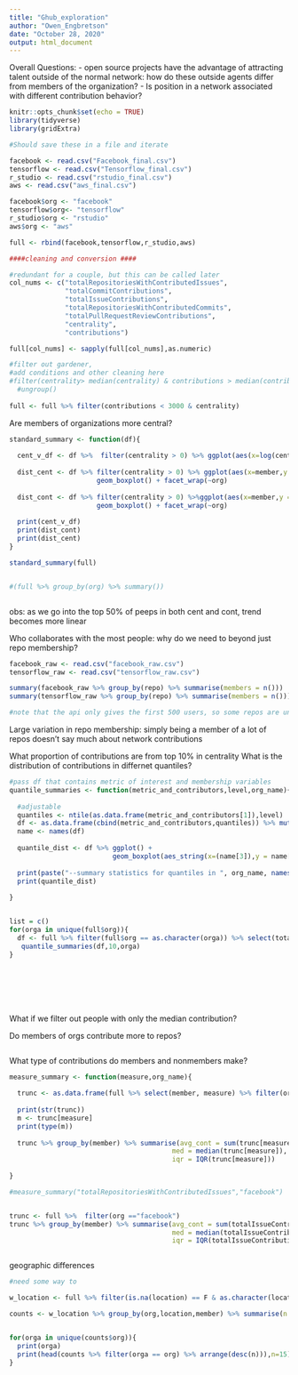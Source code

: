 ```yaml
---
title: "Ghub_exploration"
author: "Owen_Engbretson"
date: "October 28, 2020"
output: html_document
---
```


Overall Questions:
- open source projects have the advantage of attracting talent outside of the normal network: how do these outside agents differ from members of the organization?
- Is position in a network associated with different contribution behavior?


```r
knitr::opts_chunk$set(echo = TRUE)
library(tidyverse)
library(gridExtra)

#Should save these in a file and iterate

facebook <- read.csv("Facebook_final.csv")
tensorflow <- read.csv("Tensorflow_final.csv")
r_studio <- read.csv("rstudio_final.csv")
aws <- read.csv("aws_final.csv")

facebook$org <- "facebook"
tensorflow$org<- "tensorflow"
r_studio$org <- "rstudio"
aws$org <- "aws"

full <- rbind(facebook,tensorflow,r_studio,aws)

####cleaning and conversion ####

#redundant for a couple, but this can be called later
col_nums <- c("totalRepositoriesWithContributedIssues",
              "totalCommitContributions",
              "totalIssueContributions",
              "totalRepositoriesWithContributedCommits",
              "totalPullRequestReviewContributions",
              "centrality",
              "contributions")

full[col_nums] <- sapply(full[col_nums],as.numeric)

#filter out gardener,
#add conditions and other cleaning here
#filter(centrality> median(centrality) & contributions > median(contributions)) %>% group_by(org) %>% 
  #ungroup()
  
full <- full %>% filter(contributions < 3000 & centrality) 

```

Are members of organizations more central?

```r

standard_summary <- function(df){
  
  cent_v_df <- df %>%  filter(centrality > 0) %>% ggplot(aes(x=log(centrality),y = totalPullRequestReviewContributions, color=member)) +  geom_point() + facet_wrap(~org)
  
  dist_cent <- df %>% filter(centrality > 0) %>% ggplot(aes(x=member,y = totalPullRequestReviewContributions) ) +
                      geom_boxplot() + facet_wrap(~org)
  
  dist_cont <- df %>% filter(centrality > 0) %>%ggplot(aes(x=member,y = totalPullRequestReviewContributions)) + 
                      geom_boxplot() + facet_wrap(~org)
  
  print(cent_v_df)
  print(dist_cont)
  print(dist_cent)
}

standard_summary(full)


#(full %>% group_by(org) %>% summary())



```
obs: as we go into the top 50% of peeps in both cent and cont, trend becomes more linear


Who collaborates with the most people: why do we need to beyond just repo membership?
```r
facebook_raw <- read.csv("facebook_raw.csv")
tensorflow_raw <- read.csv("tensorflow_raw.csv")

summary(facebook_raw %>% group_by(repo) %>% summarise(members = n()))
summary(tensorflow_raw %>% group_by(repo) %>% summarise(members = n()))

#note that the api only gives the first 500 users, so some repos are undercount

```
Large variation in repo membership: simply being a member of a lot of repos doesn't say much about network contributions





What proportion of contributions are from top 10% in centrality
What is the distribution of contributions in differnet quantiles?

```r


#pass df that contains metric of interest and membership variables
quantile_summaries <- function(metric_and_contributors,level,org_name){
 
  #adjustable
  quantiles <- ntile(as.data.frame(metric_and_contributors[1]),level)
  df <- as.data.frame(cbind(metric_and_contributors,quantiles)) %>% mutate(quantiles = as.factor(quantiles))
  name <- names(df)
  
  quantile_dist <- df %>% ggplot() +
                          geom_boxplot(aes_string(x=(name[3]),y = name[1])) + facet_wrap(~member) + ggtitle(org_name)
  
  print(paste("--summary statistics for quantiles in ", org_name, names(metric_and_contributors[1])))
  print(quantile_dist)
  
}


list = c()
for(orga in unique(full$org)){
  df <- full %>% filter(full$org == as.character(orga)) %>% select(totalIssueContributions,member)
   quantile_summaries(df,10,orga)
}








```



What if we filter out people with only the median contribution?



Do members of orgs contribute more to repos?
```r





```

What type of contributions do members and nonmembers make?
```r

measure_summary <- function(measure,org_name){
  
  trunc <- as.data.frame(full %>% select(member, measure) %>% filter(org ==org_name))
  
  print(str(trunc))
  m <- trunc[measure]
  print(type(m))
  
  trunc %>% group_by(member) %>% summarise(avg_cont = sum(trunc[measure])/n(),
                                         med = median(trunc[measure]),
                                         iqr = IQR(trunc[measure]))
  
}

#measure_summary("totalRepositoriesWithContributedIssues","facebook")


trunc <- full %>%  filter(org =="facebook")
trunc %>% group_by(member) %>% summarise(avg_cont = sum(totalIssueContributions)/n(),
                                         med = median(totalIssueContributions),
                                         iqr = IQR(totalIssueContributions))



```

geographic differences
```r

#need some way to 

w_location <- full %>% filter(is.na(location) == F & as.character(location) != "" & as.character(location) != "[]" )

counts <- w_location %>% group_by(org,location,member) %>% summarise(n = n(), mdn.centrality = median(centrality))


for(orga in unique(counts$org)){
  print(orga)
  print(head(counts %>% filter(orga == org) %>% arrange(desc(n))),n=15)
}


```


